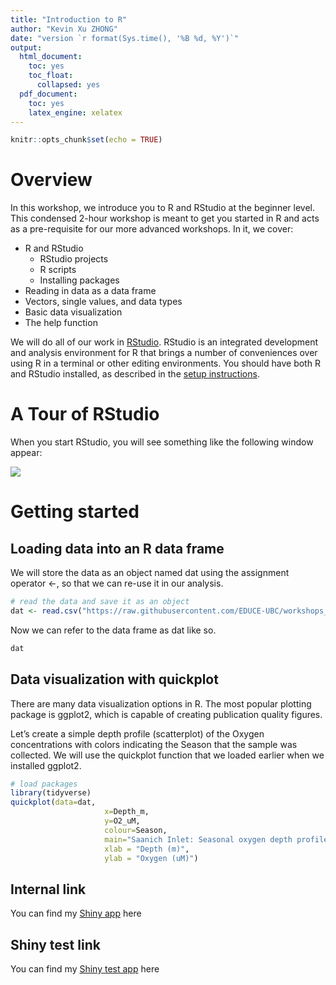 ```yaml
---
title: "Introduction to R"
author: "Kevin Xu ZHONG"
date: "version `r format(Sys.time(), '%B %d, %Y')`"
output:
  html_document:
    toc: yes
    toc_float:
      collapsed: yes
  pdf_document:
    toc: yes
    latex_engine: xelatex
---
```



```r
knitr::opts_chunk$set(echo = TRUE)
```


# Overview

In this workshop, we introduce you to R and RStudio at the beginner level. This condensed 2-hour workshop is meant to get you started in R and acts as a pre-requisite for our more advanced workshops. In it, we cover:


* R and RStudio
    + RStudio projects
    + R scripts
    + Installing packages

* Reading in data as a data frame
* Vectors, single values, and data types
* Basic data visualization
* The help function

We will do all of our work in [RStudio](www.rstudio.com). RStudio is an integrated development and analysis environment for R that brings a number of conveniences over using R in a terminal or other editing environments. You should have both R and RStudio installed, as described in the [setup instructions](http://asda.stat.ubc.ca/workshops/2019-02_Ecoscope_reproducible/setup.html).


# A Tour of RStudio

When you start RStudio, you will see something like the following window appear:

![](/home/kevin/Desktop/Ecoscope/20190205-reproducible/rmd/dynamic_R_challenge/rstudio.png)


# Getting started

## Loading data into an R data frame

We will store the data as an object named dat using the assignment operator <-, so that we can re-use it in our analysis.


```r
# read the data and save it as an object
dat <- read.csv("https://raw.githubusercontent.com/EDUCE-UBC/workshops_data_science/master/reproducible_research/data/data.csv")

```

Now we can refer to the data frame as dat like so.


```r
dat
```

## Data visualization with quickplot

There are many data visualization options in R. The most popular plotting package is ggplot2, which is capable of creating publication quality figures.

Let’s create a simple depth profile (scatterplot) of the Oxygen concentrations with colors indicating the Season that the sample was collected. We will use the quickplot function that we loaded earlier when we installed ggplot2.

```r
# load packages
library(tidyverse)
quickplot(data=dat,
                     x=Depth_m, 
                     y=O2_uM, 
                     colour=Season, 
                     main="Saanich Inlet: Seasonal oxygen depth profile",
                     xlab = "Depth (m)",
                     ylab = "Oxygen (uM)")

```

## Internal link

You can find my [Shiny app](https://kevinzhongxu.github.io/main/sub1.html) here


## Shiny test link

You can find my [Shiny test app](https://kevinxuzhong.shinyapps.io/test/) here




